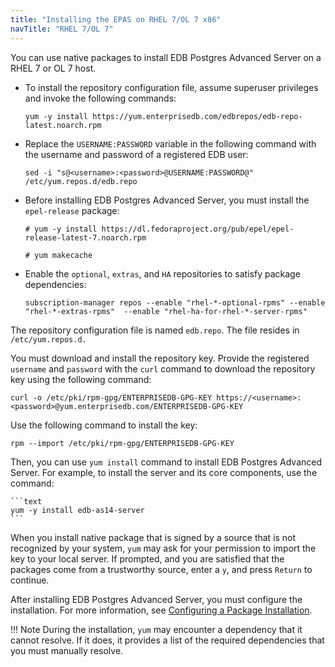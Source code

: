 ```yaml
---
title: "Installing the EPAS on RHEL 7/OL 7 x86"
navTitle: "RHEL 7/OL 7"
---
```


You can use native packages to install EDB Postgres Advanced Server on a RHEL 7 or OL 7 host.

-   To install the repository configuration file, assume superuser privileges and invoke the following commands:

    ```text
    yum -y install https://yum.enterprisedb.com/edbrepos/edb-repo-latest.noarch.rpm
    ```

-   Replace the `USERNAME:PASSWORD` variable in the following command with the username and password of a registered EDB user:

    ```text
    sed -i "s@<username>:<password>@USERNAME:PASSWORD@" /etc/yum.repos.d/edb.repo
    ```

-   Before installing EDB Postgres Advanced Server, you must install the `epel-release` package:

    ```text
    # yum -y install https://dl.fedoraproject.org/pub/epel/epel-release-latest-7.noarch.rpm

    # yum makecache
    ```

-   Enable the `optional`, `extras`, and `HA` repositories to satisfy package dependencies:

    ```text
    subscription-manager repos --enable "rhel-*-optional-rpms" --enable "rhel-*-extras-rpms"  --enable "rhel-ha-for-rhel-*-server-rpms"
    ```

The repository configuration file is named `edb.repo`. The file resides in `/etc/yum.repos.d.` 

You must download and install the repository key. Provide the registered `username` and `password` with the `curl` command to download the repository key using the following command:

```text
curl -o /etc/pki/rpm-gpg/ENTERPRISEDB-GPG-KEY https://<username>:<password>@yum.enterprisedb.com/ENTERPRISEDB-GPG-KEY
```

Use the following command to install the key:

```text
rpm --import /etc/pki/rpm-gpg/ENTERPRISEDB-GPG-KEY
```

Then, you can use `yum install` command to install EDB Postgres Advanced Server. For example, to install the server and its core components, use the command:

    ```text
    yum -y install edb-as14-server
    ```

When you install native package that is signed by a source that is not recognized by your system, `yum` may ask for your permission to import the key to your local server. If prompted, and you are satisfied that the packages come from a trustworthy source, enter a `y`, and press `Return` to continue.

After installing EDB Postgres Advanced Server, you must configure the installation. For more information, see [Configuring a Package Installation](#configuring-a-package-installation).

!!! Note
    During the installation, `yum` may encounter a dependency that it cannot resolve. If it does, it provides a list of the required dependencies that you must manually resolve.